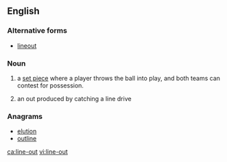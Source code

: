 {{also|lineout|line-out|line out}}
==English==
{{wikipedia}}

===Alternative forms===
* [[lineout]]

===Noun===
{{en-noun|head=[[line]]-[[out]]}}

# {{context|rugby|lang=en}} a [[set piece]] where a player throws the ball into play, and both teams can contest for possession.
# {{context|baseball|lang=en}} an out produced by catching a line drive

===Anagrams===
* [[elution#English|elution]]
* [[outline#English|outline]]

[[ca:line-out]]
[[vi:line-out]]